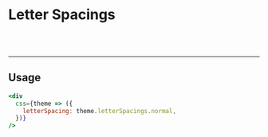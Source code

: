 
<Meta title="Theme/Letter Spacings" />

# Letter Spacings

<br />

<ThemeProvider>
    <LetterSpacingsShowcase />
</ThemeProvider>

<br />

----
## Usage

```jsx
<div
  css={theme => ({
    letterSpacing: theme.letterSpacings.normal,
  })}
/>
```
